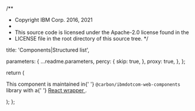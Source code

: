 /**
 * Copyright IBM Corp. 2016, 2021
 *
 * This source code is licensed under the Apache-2.0 license found in the
 * LICENSE file in the root directory of this source tree.
 */


  title: 'Components|Structured list',

  parameters: {
    ...readme.parameters,
    percy: {
      skip: true,
    },
    proxy: true,
  },
};

  return (
    <p>
      This component is maintained in{' '}
      <code>@carbon/ibmdotcom-web-components</code> library with a{' '}
      <a
        className="bx--link"
        target="_blank"
        href="https://ibmdotcom-web-components-react.mybluemix.net/?path=/story/components-structured-list">
        React wrapper
      </a>
      .
    </p>
  );
};
